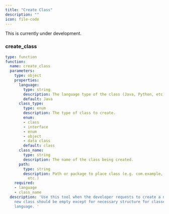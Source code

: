 ```yaml
---
title: "Create Class"
description: ""
icon: file-code
---
```


<Warning>This is currently under development.</Warning>

### create_class

```yaml
type: function
function:
  name: create_class
  parameters:
    type: object
    properties:
      language:
        type: string
        description: The language type of the class (Java, Python, etc).
        default: Java
      class_type:
        type: enum
        description: The type of class to create.
        enum:
        - class
        - interface
        - enum
        - object
        - data class
        default: class
      class_name:
        type: string
        description: The name of the class being created.
      path:
        type: string
        description: Path or package to place class (e.g. com.example, src/utils/,
          etc.)
    required:
    - language
    - class_name
  description: 'Use this tool when the developer requests to create a new class. The
    new class should be empty except for necessary structure for classes of the given
    language. '
```